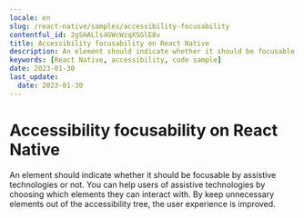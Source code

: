 ```yaml
---
locale: en
slug: /react-native/samples/accessibility-focusability
contentful_id: 2gSHALls4GWcWzqXSGlE8v
title: Accessibility focusability on React Native
description: An element should indicate whether it should be focusable by assistive technologies or not.
keywords: [React Native, accessibility, code sample]
date: 2023-01-30
last_update:
  date: 2023-01-30
---
```


# Accessibility focusability on React Native

An element should indicate whether it should be focusable by assistive technologies or not. You can help users of assistive technologies by choosing which elements they can interact with. By keep unnecessary elements out of the accessibility tree, the user experience is improved.

<CodeSample id="accessibility-focusable" platform="react native" locale="en"/>
